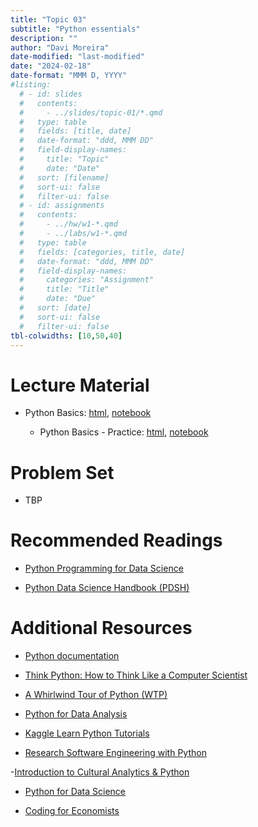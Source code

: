 ```yaml
---
title: "Topic 03"
subtitle: "Python essentials"
description: ""
author: "Davi Moreira"
date-modified: "last-modified"
date: "2024-02-18"
date-format: "MMM D, YYYY"
#listing:
  # - id: slides
  #   contents:
  #     - ../slides/topic-01/*.qmd
  #   type: table
  #   fields: [title, date]
  #   date-format: "ddd, MMM DD"
  #   field-display-names:
  #     title: "Topic"
  #     date: "Date"
  #   sort: [filename]
  #   sort-ui: false
  #   filter-ui: false
  # - id: assignments
  #   contents:
  #     - ../hw/w1-*.qmd
  #     - ../labs/w1-*.qmd
  #   type: table
  #   fields: [categories, title, date]
  #   date-format: "ddd, MMM DD"
  #   field-display-names:
  #     categories: "Assignment"
  #     title: "Title"
  #     date: "Due"
  #   sort: [date]
  #   sort-ui: false
  #   filter-ui: false
tbl-colwidths: [10,50,40]
---
```


<!---# Slides

-   [Topic 01:Introduction, Set up, IDEs, Command line](/slides/topic-02.html)

--->


# Lecture Material

-   Python Basics: [html](/lecture_material/material-topic-03/01-py-basics.html){target="_blank"}, <a href="../docs/lecture_material/material-topic-03/_01-py-basics.ipynb" download> notebook </a>

    -   Python Basics - Practice: [html](/lecture_material/material-topic-03/01-py-basics-practice.html){target="_blank"}, <a href="../docs/lecture_material/material-topic-03/_01-py-basics-practice.ipynb" download> notebook </a>
    


<!---

-   [Loops & Functions]


-   [Strings]

-   [Lists]

-   [Unit Tests & Classes]

-   [Dictionaries]

-   [Text Files and JSON files]

-   [Numpy]

-   [Pandas]
--->

# Problem Set

- TBP

# Recommended Readings

-   [Python Programming for Data Science](https://www.tomasbeuzen.com/python-programming-for-data-science/README.html){target="_blank"}

-   [Python Data Science Handbook (PDSH)](https://github.com/jakevdp/PythonDataScienceHandbook){target="_blank"}

# Additional Resources

-   [Python documentation](https://docs.python.org/3/index.html){target="_blank"}

-   [Think Python: How to Think Like a Computer Scientist](https://greenteapress.com/wp/think-python/){target="_blank"}

-   [A Whirlwind Tour of Python (WTP)](https://jakevdp.github.io/WhirlwindTourOfPython/index.html){target="_blank"}

-   [Python for Data Analysis](https://wesmckinney.com/book/){target="_blank"}

-   [Kaggle Learn Python Tutorials](https://www.kaggle.com/learn/python){target="_blank"}

- [Research Software Engineering with Python](https://merely-useful.tech/py-rse/index.html)

-[Introduction to Cultural Analytics & Python](https://melaniewalsh.github.io/Intro-Cultural-Analytics/welcome.html)

- [Python for Data Science](https://aeturrell.github.io/python4DS/welcome.html) 

- [Coding for Economists](https://aeturrell.github.io/coding-for-economists/intro.htm) 





